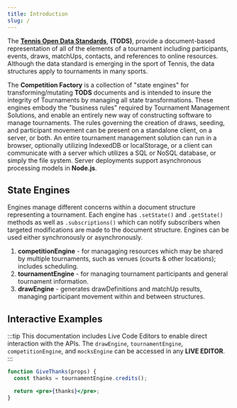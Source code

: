 ```yaml
---
title: Introduction
slug: /
---
```


The **[Tennis Open Data Standards](https://itftennis.atlassian.net/wiki/spaces/TODS/overview)**, **(TODS)**, provide a document-based representation of all of the elements of a tournament including participants, events, draws, matchUps, contacts, and references to online resources. Although the data standard is emerging in the sport of Tennis, the data structures apply to tournaments in many sports.

The **Competition Factory** is a collection of "state engines" for transforming/mutating **TODS** documents and is intended to insure the integrity of Tournaments by managing all state transformations. These engines embody the "business rules" required by Tournament Management Solutions, and enable an entirely new way of constructing software to manage tournaments. The rules governing the creation of draws, seeding, and participant movement can be present on a standalone client, on a server, or both. An entire tournament management solution can run in a browser, optionally utilizing IndexedDB or localStorage, or a client can communicate with a server which utilizes a SQL or NoSQL database, or simply the file system. Server deployments support asynchronous processing models in **Node.js**.

## State Engines

Engines manage different concerns within a document structure representing a tournament. Each engine has `.setState()` and `.getState()` methods as well as `.subscriptions()` which can notify subscribers when targeted modifications are made to the document structure. Engines can be used either synchronously or asynchronously.

1. **competitionEngine** - for managaging resources which may be shared by multiple tournaments, such as venues (courts & other locations); includes scheduling.
2. **tournamentEngine** - for managing tournament participants and general tournament information.
3. **drawEngine** - generates drawDefinitions and matchUp results, managing participant movement within and between structures.

## Interactive Examples

:::tip
This documentation includes Live Code Editors to enable direct interaction with the APIs. The `drawEngine`, `tournamentEngine`, `competitionEngine`, and `mocksEngine` can be accessed in any **LIVE EDITOR**.
:::

```jsx live
function GiveThanks(props) {
  const thanks = tournamentEngine.credits();

  return <pre>{thanks}</pre>;
}
```
